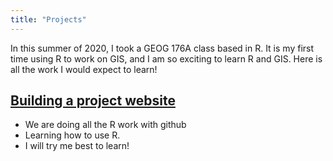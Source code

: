 ```yaml
---
title: "Projects"
---
```


In this summer of 2020, I took a GEOG 176A class based in R. It is my first time using R to work on GIS, and I am so exciting to learn R and GIS. Here is all the work I would expect to learn! 

## [Building a project website](https://ousdon.github.io/geog176a-lab1/index.html)

- We are doing all the R work with github 
- Learning how to use R.
- I will try me best to learn!

